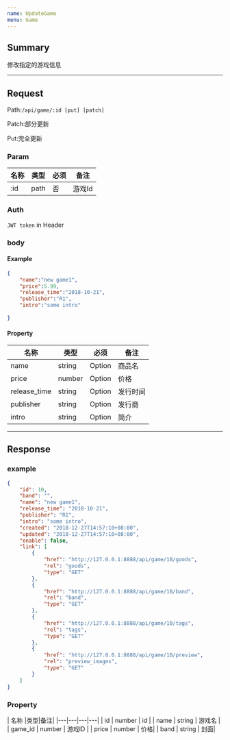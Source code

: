 ```yaml
---
name: UpdateGame
menu: Game
---
```

## Summary
修改指定的游戏信息

---

## Request
Path:`/api/game/:id [put] [patch]`

Patch:部分更新

Put:完全更新
### Param

| 名称 |类型|必须|备注|
|---|---|---|---|
| :id | path | 否 | 游戏Id |

### Auth
`JWT token` in Header

### body
#### Example
```json
{
	"name":"new game1",
	"price":5.99,
	"release_time":"2018-10-21",
	"publisher":"R1",
	"intro":"some intro"
	
}
```

#### Property
| 名称 |类型|必须|备注|
|---|---|---|---|
| name | string |Option|  商品名 |
| price | number |Option| 价格 |
| release_time |string| Option | 发行时间 |
| publisher |string| Option | 发行商 |
|intro|string|Option|简介|

---

## Response

### example
```json
{
    "id": 10,
    "band": "",
    "name": "new game1",
    "release_time": "2018-10-21",
    "publisher": "R1",
    "intro": "some intro",
    "created": "2018-12-27T14:57:10+08:00",
    "updated": "2018-12-27T14:57:10+08:00",
    "enable": false,
    "link": [
        {
            "href": "http://127.0.0.1:8888/api/game/10/goods",
            "rel": "goods",
            "type": "GET"
        },
        {
            "href": "http://127.0.0.1:8888/api/game/10/band",
            "rel": "band",
            "type": "GET"
        },
        {
            "href": "http://127.0.0.1:8888/api/game/10/tags",
            "rel": "tags",
            "type": "GET"
        },
        {
            "href": "http://127.0.0.1:8888/api/game/10/preview",
            "rel": "preview_images",
            "type": "GET"
        }
    ]
}
```

### Property
| 名称 |类型|备注|
|---|---|---|---|
| id | number |  id |
| name | string |  游戏名 |
| game_id | number |  游戏ID |
| price | number | 价格|
| band | string | 封面|
